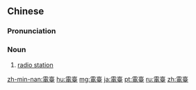 {{also|电台|電台}}
==Chinese==
{{zh-forms|s=电台|t2=電台}}

===Pronunciation===
{{zh-pron
|m=diàntái
|ma=Zh-diàntái.ogg
|c=din6 toi4
|mn=tiān-tâi
|cat=n
}}

===Noun===
{{zh-noun}}

# [[radio station]]

{{zh-cat|Elementary}}

[[zh-min-nan:電臺]]
[[hu:電臺]]
[[mg:電臺]]
[[ja:電臺]]
[[pt:電臺]]
[[ru:電臺]]
[[zh:電臺]]